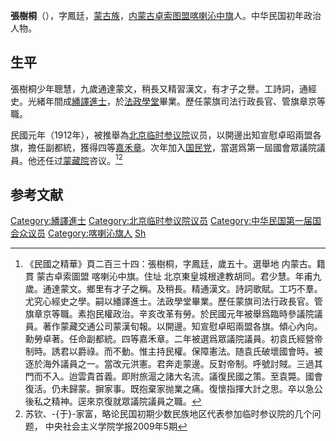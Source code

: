 '''張樹桐'''（{{bd|1860年||？|}}），字鳳廷，[[蒙古族|蒙古族]]，[[内蒙古|内蒙古]][[卓索图盟|卓索图盟]][[喀喇沁旗|喀喇沁中旗]]人。中华民国初年政治人物。

==生平==
張樹桐少年聰慧，九歲通達蒙文，稍長又精習漢文，有才子之譽。工詩詞，通經史。光緒年間成[[繙譯進士|繙譯進士]]，於[[法政學堂|法政學堂]]畢業。歷任蒙旗司法行政長官、管旗章京等職。

民國元年（1912年），被推舉為[[北京临时参议院|北京临时参议院]]议员，以開邊出知宣慰卓昭兩盟各旗，擔任副都統，獲得四等[[嘉禾章|嘉禾章]]。次年加入[[國民黨_(1912年－1913年)|国民党]]，當選爲第一屆國會眾議院議員。他还任过[[蒙藏院|蒙藏院]]咨议。<ref>《民國之精華》頁二百三十四：張樹桐，字鳳廷，歲五十。選舉地 内蒙古。籍貫 蒙古卓索圖盟 喀喇沁中旗。住址 北京東皇城根達教胡同。君少慧。年甫九歲。通達蒙文。鄉里有才子之稱。及稍長。精通漢文。詩詞歌賦。工巧不羣。尤究心經史之學。嗣以繙譯進士。法政學堂畢業。歷任蒙旗司法行政長官。管旗章京等職。素抱民權政治。辛亥改革有勞。於民國元年被舉爲臨時參議院議員。著作蒙藏交通公司蒙漢旬報。以開邊。知宣慰卓昭兩盟各旗。傾心內向。勳勞卓著。任命副都統。四等嘉禾章。二年被選爲眾議院議員。初袁氏經營帝制時。誘君以爵祿。而不動。惟主持民權。保障憲法。随袁氏破壞國會時。被逐於海外議員之一。當改元洪憲。君奔走蒙邊。反對帝制。呼號討賊。三過其門而不入。迨雲貴首義。即附旅滬之諸大名流。議復民國之策。至袁斃。國會復活。仍未歸蒙。摒家事。既抱棄家抛業之痛。復懷指揮大計之思。卒以急公後私之精神。逕來京復就眾議院議員之職。</ref><ref name=suqin>苏钦、-{于}-家富，略论民国初期少数民族地区代表参加临时参议院的几个问题， 中央社会主义学院学报2009年5期</ref>

==参考文献==
{{reflist}}

{{第一次北京臨時參議院}}
{{DEFAULTSORT:Zhang张}}
[[Category:繙譯進士|Category:繙譯進士]]
[[Category:北京临时参议院议员|Category:北京临时参议院议员]]
[[Category:中华民国第一届国会众议员|Category:中华民国第一届国会众议员]]
[[Category:喀喇沁旗人|Category:喀喇沁旗人]]
[[Category:张姓|Sh]]